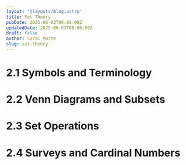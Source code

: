 ```yaml
---
layout: '@layouts/Blog.astro'
title: Set Theory
pubDate: 2025-06-03T00:00:00Z 
updatedDate: 2025-06-03T00:00:00Z 
draft: false
author: Sarai Marte
slug: set-theory
---
```


# 2.1 Symbols and Terminology 

# 2.2 Venn Diagrams and Subsets 

# 2.3 Set Operations 

# 2.4 Surveys and Cardinal Numbers 
